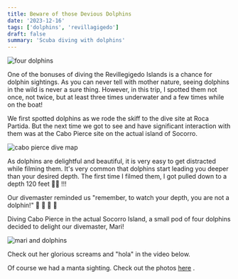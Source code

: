 ```yaml
---
title: Beware of those Devious Dolphins
date: '2023-12-16'
tags: ['dolphins', 'revillagigedo']
draft: false
summary: 'Scuba diving with dolphins'
---
```


<Image src="/static/images/dolphins/dolphins.jpg" width={800} height={600} alt="four dolphins" />

One of the bonuses of diving the Revillegigedo Islands is a chance for dolphin sightings. As you can never tell with mother nature, seeing dolphins in the wild is never a sure thing. However, in this trip, I spotted them not once, not twice, but at least three times underwater and a few times while on the boat!

We first spotted dolphins as we rode the skiff to the dive site at Roca Partida. But the next time we got to see and have significant interaction with them was at the Cabo Pierce site on the actual island of Socorro.

<Image
  src="/static/images/dolphins/cabo-pierce.jpg"
  width={800}
  height={600}
  alt="cabo pierce dive map"
/>

As dolphins are delightful and beautiful, it is very easy to get distracted while filming them. It's very common that dolphins start leading you deeper than your desired depth. The first time I filmed them, I got pulled down to a depth 120 feet 😵‍💫 !!!

Our divemaster reminded us "remember, to watch your depth, you are not a dolphin!" 🐬 🐬 🐬 🐬

Diving Cabo Pierce in the actual Socorro Island, a small pod of four dolphins decided to delight our divemaster, Mari!

<Image
  src="/static/images/dolphins/mari-dolphins.jpg"
  width={800}
  height={600}
  alt="mari and dolphins"
/>

Check out her glorious screams and "hola" in the video below.

<YouTube embedId="pAkWwrUDvCE?si=0IbSKo1oZwCNV4yy" />

Of course we had a manta sighting. Check out the photos [here](https://generosalitton.smugmug.com/CaboPierce/n-LCPVXk/)
.

